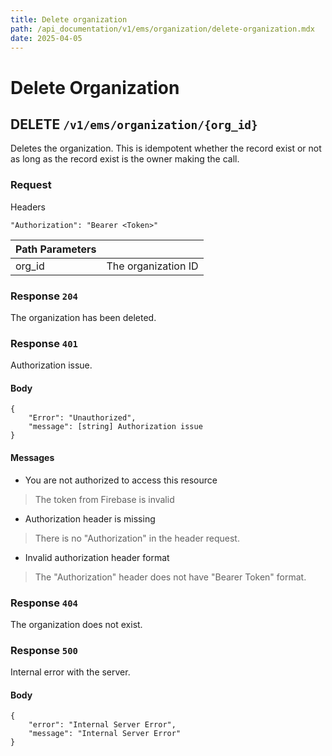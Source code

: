 ```yaml
---
title: Delete organization
path: /api_documentation/v1/ems/organization/delete-organization.mdx
date: 2025-04-05
---
```


# Delete Organization

## DELETE `/v1/ems/organization/{org_id}`

Deletes the organization. This is idempotent whether the record exist or not as long as the record exist is the owner making the call.

### Request

Headers

```
"Authorization": "Bearer <Token>"
```

| Path Parameters | |
| --------------- | - |
| org_id | The organization ID |

### Response `204`

The organization has been deleted.

### Response `401`

Authorization issue.

#### Body
```
{
    "Error": "Unauthorized",
    "message": [string] Authorization issue
}
```

#### Messages

- You are not authorized to access this resource
> The token from Firebase is invalid
- Authorization header is missing
> There is no "Authorization" in the header request.
- Invalid authorization header format
> The "Authorization" header does not have "Bearer Token" format.

### Response `404`

The organization does not exist.

### Response `500`

Internal error with the server.

#### Body
```
{
    "error": "Internal Server Error",
    "message": "Internal Server Error"
}
```